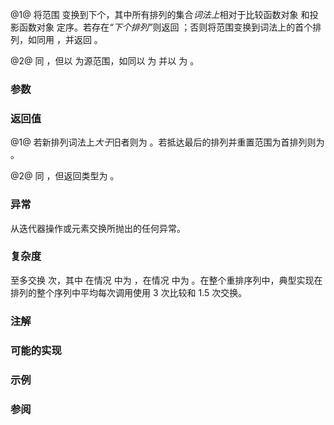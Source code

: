 {{cpp/ranges/title|next_permutation|next_permutation_result}}
{{cpp/algorithm/ranges/navbar}}
{{dcl begin}}
{{dcl header|algorithm}}
{{dcl h|调用签名}}
{{dcl|num=1|since=c++20|1=
template&lt; std::bidirectional_iterator I, std::sentinel_for&lt;I&gt; S,
          class Comp = ranges::less, class Proj = std::identity &gt;
requires std::sortable&lt;I, Comp, Proj&gt;
constexpr next_permutation_result&lt;I&gt;
    next_permutation( I first, S last, Comp comp = {}, Proj proj = {} );
}}
{{dcl|num=2|since=c++20|1=
template&lt; ranges::bidirectional_range R, class Comp = ranges::less,
          class Proj = std::identity &gt;
requires std::sortable&lt;ranges::iterator_t&lt;R&gt;, Comp, Proj&gt;
constexpr next_permutation_result&lt;ranges::borrowed_iterator_t&lt;R&gt;&gt;
    next_permutation( R&amp;&amp; r, Comp comp = {}, Proj proj = {} );
}}
{{dcl h|辅助类型}}
{{dcl|since=c++20|num=3|1=
template&lt; class I &gt;
using next_permutation_result = ranges::in_found_result&lt;I&gt;;
}}
{{dcl end}}

@1@ 将范围 {{range|first|last}} 变换到下个{{enwiki|permutation|排列}}，其中所有排列的集合''词法上''相对于比较函数对象 {{c|comp}} 和投影函数对象 {{c|proj}} 定序。若存在''“下个排列”''则返回 {{c|{last, true} }}；否则将范围变换到词法上的首个排列，如同用 {{c|ranges::sort(first, last, comp, proj)}}，并返回 {{c|{last, false} }}。

@2@ 同 {{v|1}}，但以 {{c|r}} 为源范围，如同以 {{c|ranges::begin(r)}} 为 {{c|first}} 并以 {{c|ranges::end(r)}} 为 {{c|last}}。

{{cpp/ranges/niebloid}}

===参数===
{{par begin}}
{{par range|3=要“重排”的|sentinel=yes}}
{{par|r|要''重排''的元素 {{lconcept|range}}}}
{{par|comp|若第一实参''小于''第二个则返回 {{c|true}} 的比较{{named req|FunctionObject|函数对象}}}}
{{par|proj|应用到元素的投影}}
{{par end}}

===返回值===
@1@ 若新排列词法上''大于''{{sep}}旧者则为 {{c|ranges::next_permutation_result&lt;I&gt;{last, true} }}。若抵达最后的排列并重置范围为首排列则为 {{c|ranges::next_permutation_result&lt;I&gt;{last, false} }}。

@2@ 同 {{v|1}}，但返回类型为 {{c|ranges::next_permutation_result&lt;ranges::borrowed_iterator_t&lt;R&gt;&gt;}}。

===异常===
从迭代器操作或元素交换所抛出的任何异常。

===复杂度===
至多交换 {{mathjax-or|\(\scriptsize N/2\)|N/2}} 次，其中 {{mathjax-or|\(\scriptsize N\)|N}} 在情况 {{v|1}} 中为 {{c|ranges::distance(first, last)}}，在情况 {{v|2}} 中为 {{c|ranges::distance(r)}}。在整个重排序列中，典型实现在排列的整个序列中平均每次调用使用 3 次比较和 1.5 次交换。

===注解===
{{cpp/algorithm/notes swap vectorization}}

===可能的实现===
{{eq fun|1=
struct next_permutation_fn
{
    template&lt;std::bidirectional_iterator I, std::sentinel_for&lt;I&gt; S,
             class Comp = ranges::less, class Proj = std::identity&gt;
    requires std::sortable&lt;I, Comp, Proj&gt;
    constexpr ranges::next_permutation_result&lt;I&gt;
        operator()(I first, S last, Comp comp = {}, Proj proj = {}) const
    {
        // 检查序列是否至少拥有两个元素
        if (first == last)
            return {std::move(first), false};
        I i_last{ranges::next(first, last)};
        I i{i_last};
        if (first == --i)
            return {std::move(i_last), false};
        // 主“重排”循环
        for (;;)
        {
            I i1{i};
            if (std::invoke(comp, std::invoke(proj, *--i), std::invoke(proj, *i1)))
            {
                I j{i_last};
                while (!std::invoke(comp, std::invoke(proj, *i), std::invoke(proj, *--j)))
                {}
                std::iter_swap(i, j);
                std::reverse(i1, i_last);
                return {std::move(i_last), true};
            }
            // 耗尽重排“空间”
            if (i == first)
            {
                std::reverse(first, i_last);
                return {std::move(i_last), false};
            }
        }
    }

    template&lt;ranges::bidirectional_range R, class Comp = ranges::less,
             class Proj = std::identity&gt;
    requires std::sortable&lt;ranges::iterator_t&lt;R&gt;, Comp, Proj&gt;
    constexpr ranges::next_permutation_result&lt;ranges::borrowed_iterator_t&lt;R&gt;&gt;
        operator()(R&amp;&amp; r, Comp comp = {}, Proj proj = {}) const
    {
        return (*this)(ranges::begin(r), ranges::end(r),
                       std::move(comp), std::move(proj));
    }
};

inline constexpr next_permutation_fn next_permutation {};
}}

===示例===
{{example
|code=
#include &lt;algorithm&gt;
#include &lt;array&gt;
#include &lt;compare&gt;
#include &lt;functional&gt;
#include &lt;iostream&gt;
#include &lt;string&gt;

struct S
{
    char c;
    int i;
    auto operator&lt;=&gt;(const S&amp;) const = default;
    friend std::ostream&amp; operator&lt;&lt;(std::ostream&amp; os, const S&amp; s)
    {
        return os &lt;&lt; "{'" &lt;&lt; s.c &lt;&lt; "', " &lt;&lt; s.i &lt;&lt; "}";
    }
};

auto print = [](auto const&amp; v, char term = ' ')
{
    std::cout &lt;&lt; "{ ";
    for (const auto&amp; e : v)
        std::cout &lt;&lt; e &lt;&lt; ' ';
    std::cout &lt;&lt; '}' &lt;&lt; term;
};

int main()
{
    std::cout &lt;&lt; "生成所有排列（迭代器情形）:\n";
    std::string s{"abc"};
    do
    {
        print(s);
    }
    while (std::ranges::next_permutation(s.begin(), s.end()).found);

    std::cout &lt;&lt; "\n" "生成所有排列（范围情形）:\n";
    std::array a{'a', 'b', 'c'};
    do
    {
        print(a);
    }
    while (std::ranges::next_permutation(a).found);

    std::cout &lt;&lt; "\n" "用比较器生成所有排列:\n";
    using namespace std::literals;
    std::array z{"█"s, "▄"s, "▁"s};
    do
    {
        print(z);
    }
    while (std::ranges::next_permutation(z, std::greater()).found);

    std::cout &lt;&lt; "\n" "用投影生成所有排列:\n";
    std::array&lt;S, 3&gt; r{S{'A',3}, S{'B',2}, S{'C',1}&lt;!----&gt;};
    do
    {
        print(r, '\n');
    }
    while (std::ranges::next_permutation(r, {}, &amp;S::c).found);
}
|output=
生成所有排列（迭代器情形）:
{ a b c } { a c b } { b a c } { b c a } { c a b } { c b a }
生成所有排列（范围情形）:
{ a b c } { a c b } { b a c } { b c a } { c a b } { c b a }
用比较器生成所有排列:
{ █ ▄ ▁ } { █ ▁ ▄ } { ▄ █ ▁ } { ▄ ▁ █ } { ▁ █ ▄ } { ▁ ▄ █ }
用投影生成所有排列:
{ {'A', 3} {'B', 2} {'C', 1} }
{ {'A', 3} {'C', 1} {'B', 2} }
{ {'B', 2} {'A', 3} {'C', 1} }
{ {'B', 2} {'C', 1} {'A', 3} }
{ {'C', 1} {'A', 3} {'B', 2} }
{ {'C', 1} {'B', 2} {'A', 3} }
}}

===参阅===
{{dsc begin}}
{{dsc inc|cpp/algorithm/ranges/dsc prev_permutation}}
{{dsc inc|cpp/algorithm/ranges/dsc is_permutation}}
{{dsc inc|cpp/algorithm/dsc next_permutation}}
{{dsc inc|cpp/algorithm/dsc prev_permutation}}
{{dsc inc|cpp/algorithm/dsc is_permutation}}
{{dsc end}}

{{langlinks|de|en|es|fr|it|ja|pt|ru}}